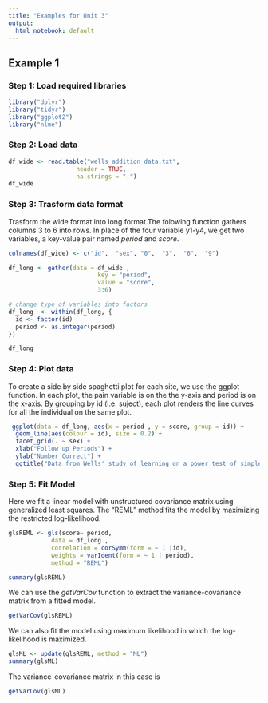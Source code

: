 ```yaml
---
title: "Examples for Unit 3"
output:
  html_notebook: default
---
```

## Example 1

### Step 1: Load required libraries

```r
library("dplyr")
library("tidyr")
library("ggplot2")
library("nlme")
```

### Step 2: Load data

```r
df_wide <- read.table("wells_addition_data.txt", 
                   header = TRUE,
                   na.strings = ".")
df_wide
```


### Step 3: Trasform data format

Trasform the wide format into long format.The folowing function gathers columns 3 to 6 into rows. In place of the four variable y1-y4, we get two variables, a key-value pair named *period* and *score*.

```r
colnames(df_wide) <- c("id",  "sex", "0",  "3",  "6",  "9")

df_long <- gather(data = df_wide ,
                         key = "period",
                         value = "score",
                         3:6)

# change type of variables into factors
df_long  <- within(df_long, {
  id <- factor(id)
  period <- as.integer(period)
})

df_long
```


### Step 4: Plot data

To create a side by side spaghetti plot for each site, we use the ggplot function. In each plot, the pain variable is on the the y-axis and period is on the x-axis. By grouping by id (i.e. suject), each plot renders the line curves for all the individual on the same plot.
```r
 ggplot(data = df_long, aes(x = period , y = score, group = id)) +
  geom_line(aes(colour = id), size = 0.2) +
  facet_grid(. ~ sex) + 
  xlab("Follow up Periods") +
  ylab("Number Correct") +
  ggtitle("Data from Wells' study of learning on a power test of simple arithmetic items") 
```

### Step 5: Fit Model

Here we fit a linear model with unstructured covariance matrix using generalized least squares. The "REML" method  fits the model by maximizing the restricted log-likelihood.

```r
glsREML <- gls(score~ period, 
            data = df_long , 
            correlation = corSymm(form = ~ 1 |id),
            weights = varIdent(form = ~ 1 | period),
            method = "REML")

summary(glsREML)
```

We can use the *getVarCov* function to extract the variance-covariance matrix from a fitted model.

```r
getVarCov(glsREML)
```

We can also fit the model using maximum likelihood in which the log-likelihood is maximized.

```R
glsML <- update(glsREML, method = "ML")
summary(glsML)
```
The variance-covariance matrix in this case is
```r
getVarCov(glsML)
```


